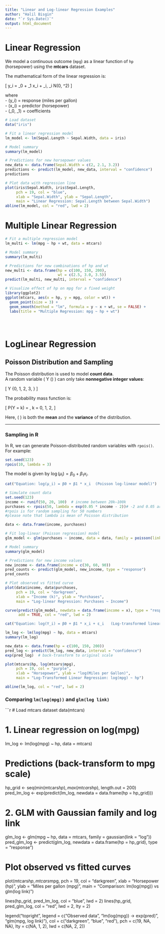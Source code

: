 ```yaml
---
title: "Linear and Log-linear Regression Examples"
author: "Halil Bisgin"
date: "`r Sys.Date()`"
output: html_document
---
```


# Linear Regression

We model a continuous outcome (`mpg`) as a linear function of `hp` (horsepower) using the **mtcars** dataset.

The mathematical form of the linear regression is:  

\[
y_i = \beta_0 + \beta_1 x_i + \epsilon_i, \quad \epsilon_i \sim N(0, \sigma^2)
\]

where  
- \(y_i\) = response (miles per gallon)  
- \(x_i\) = predictor (horsepower)  
- \(\beta_0, \beta_1\) = coefficients  

```r
# Load dataset
data("iris")

# Fit a linear regression model
lm_model <- lm(Sepal.Length ~ Sepal.Width, data = iris)

# Model summary
summary(lm_model)

# Predictions for new horsepower values
new_data <- data.frame(Sepal.Width = c(2, 2.1, 3.2))
predictions <- predict(lm_model, new_data, interval = "confidence")
predictions

# Plot data with regression line
plot(iris$Sepal.Width, iris$Sepal.Length, 
     pch = 19, col = "blue", 
     xlab = "Sepal.Width", ylab = "Sepal.Length",
     main = "Linear Regression: Sepal.Length between Sepal.Width")
abline(lm_model, col = "red", lwd = 2)

```

# Multiple Linear Regression

```r
# Fit a multiple regression model
lm_multi <- lm(mpg ~ hp + wt, data = mtcars)

# Model summary
summary(lm_multi)

# Predictions for new combinations of hp and wt
new_multi <- data.frame(hp = c(100, 150, 200),
                        wt = c(2.5, 3.0, 3.5))
predict(lm_multi, new_multi, interval = "confidence")

# Visualize effect of hp on mpg for a fixed weight
library(ggplot2)
ggplot(mtcars, aes(x = hp, y = mpg, color = wt)) +
  geom_point(size = 3) +
  geom_smooth(method = "lm", formula = y ~ x + wt, se = FALSE) +
  labs(title = "Multiple Regression: mpg ~ hp + wt")





```

# LogLinear Regression


## Poisson Distribution and Sampling

The Poisson distribution is used to model **count data**.  
A random variable \( Y \sim \text{Poisson}(\lambda) \) can only take **nonnegative integer values**:

\[
Y \in \{0, 1, 2, 3, \ldots\}
\]

The probability mass function is:

\[
P(Y = k) = \frac{\lambda^k e^{-\lambda}}{k!}, \quad k = 0, 1, 2, \ldots
\]

Here, \( \lambda \) is both the **mean** and the **variance** of the distribution.

---

### Sampling in R

In R, we can generate Poisson-distributed random variables with `rpois()`.  
For example:

```r
set.seed(123)
rpois(10, lambda = 3)
```

The model is given by $\log(\mu_i) = \beta_0 + \beta_1 x_i$.


```r

cat("Equation: log(μ_i) = β0 + β1 * x_i  (Poisson log-linear model)")

# Simulate count data
set.seed(123)
income <- runif(50, 20, 100)  # income between 20k–100k
purchases <- rpois(50, lambda = exp(0.05 * income - 2))# -2 and 0.05 are the real coefficients
#rpois is for random sampling for 50 numbers 
#please note that lambda is mean of Poisson distribution

data <- data.frame(income, purchases)

# Fit log-linear (Poisson regression) model
glm_model <- glm(purchases ~ income, data = data, family = poisson(link = "log"))

# Model summary
summary(glm_model)

# Predictions for new income values
new_income <- data.frame(income = c(30, 60, 90))
pred_counts <- predict(glm_model, new_income, type = "response")
pred_counts

# Plot observed vs fitted curve
plot(data$income, data$purchases, 
     pch = 19, col = "darkgreen",
     xlab = "Income (k)", ylab = "Purchases",
     main = "Log-linear Regression: Purchases ~ Income")

curve(predict(glm_model, newdata = data.frame(income = x), type = "response"), 
      add = TRUE, col = "red", lwd = 2)
```

```r
cat("Equation: log(Y_i) = β0 + β1 * x_i + ε_i   (Log-transformed linear model)")

lm_log <- lm(log(mpg) ~ hp, data = mtcars)
summary(lm_log)

new_data <- data.frame(hp = c(100, 150, 200))
pred_log <- predict(lm_log, new_data, interval = "confidence")
exp(pred_log)  # back-transform to original scale

plot(mtcars$hp, log(mtcars$mpg),
     pch = 19, col = "purple",
     xlab = "Horsepower", ylab = "log(Miles per Gallon)",
     main = "Log-Transformed Linear Regression: log(mpg) ~ hp")

abline(lm_log, col = "red", lwd = 2)
```


### Comparing `lm(log(mpg))` and `glm(log link)`

```r
# Load mtcars dataset
data(mtcars)

# 1. Linear regression on log(mpg)
lm_log <- lm(log(mpg) ~ hp, data = mtcars)

# Predictions (back-transform to mpg scale)
hp_grid <- seq(min(mtcars$hp), max(mtcars$hp), length.out = 200)
pred_lm_log <- exp(predict(lm_log, newdata = data.frame(hp = hp_grid)))

# 2. GLM with Gaussian family and log link
glm_log <- glm(mpg ~ hp, data = mtcars, family = gaussian(link = "log"))
pred_glm_log <- predict(glm_log, newdata = data.frame(hp = hp_grid), type = "response")

# Plot observed vs fitted curves
plot(mtcars$hp, mtcars$mpg,
     pch = 19, col = "darkgreen",
     xlab = "Horsepower (hp)", ylab = "Miles per gallon (mpg)",
     main = "Comparison: lm(log(mpg)) vs glm(log link)")

lines(hp_grid, pred_lm_log, col = "blue", lwd = 2)
lines(hp_grid, pred_glm_log, col = "red", lwd = 2, lty = 2)

legend("topright", legend = c("Observed data",
                              "lm(log(mpg)) → exp(pred)",
                              "glm(mpg, log link)"),
       col = c("darkgreen", "blue", "red"),
       pch = c(19, NA, NA), lty = c(NA, 1, 2), lwd = c(NA, 2, 2))

